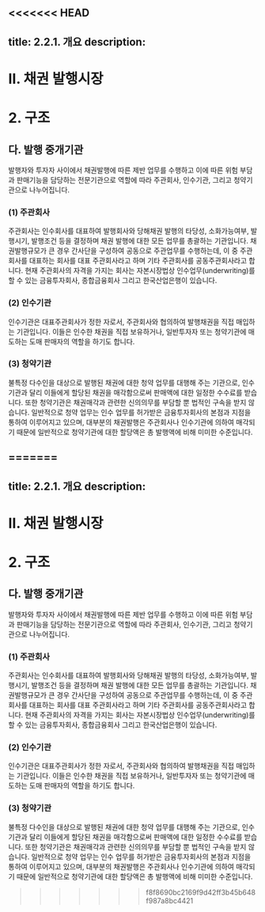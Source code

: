 <<<<<<< HEAD
---
title: 2.2.1. 개요
description: 
---

# Ⅱ. 채권 발행시장
# 2. 구조

## 다. 발행 중개기관

발행자와 투자자 사이에서 채권발행에 따른 제반 업무를 수행하고 이에 따른 위험 부담과 판매기능을 담당하는 전문기관으로 역할에 따라 주관회사, 인수기관, 그리고 청약기관으로 나누어집니다.

### (1) 주관회사

주관회사는 인수회사를 대표하여 발행회사와 당해채권 발행의 타당성, 소화가능여부, 발행시기, 발행조건 등을 결정하며 채권 발행에 대한 모든 업무를 총괄하는 기관입니다. 채권발행규모가 큰 경우 간사단을 구성하여 공동으로 주관업무를 수행하는데, 이 중 주관회사를 대표하는 회사를 대표 주관회사라고 하며 기타 주관회사를 공동주관회사라고 합니다. 현재 주관회사의 자격을 가지는 회사는 자본시장법상 인수업무(underwriting)를 할 수 있는 금융투자회사, 종합금융회사 그리고 한국산업은행이 있습니다.

### (2) 인수기관

인수기관은 대표주관회사가 정한 자로서, 주관회사와 협의하여 발행채권을 직접 매입하는 기관입니다. 이들은 인수한 채권을 직접 보유하거나, 일반투자자 또는 청약기관에 매도하는 도매 판매자의 역할을 하기도 합니다.

### (3) 청약기관

불특정 다수인을 대상으로 발행된 채권에 대한 청약 업무를 대행해 주는 기관으로, 인수기관과 달리 이들에게 할당된 채권을 매각함으로써 판매액에 대한 일정한 수수료를 받습니다. 또한 청약기관은 채권매각과 관련한 신의의무를 부담할 뿐 법적인 구속을 받지 않습니다. 일반적으로 청약 업무는 인수 업무를 허가받은 금융투자회사의 본점과 지점을 통하여 이루어지고 있으며, 대부분의 채권발행은 주관회사나 인수기관에 의하여 매각되기 때문에 일반적으로 청약기관에 대한 할당액은 총 발행액에 비해 미미한 수준입니다.

=======
---
title: 2.2.1. 개요
description: 
---

# Ⅱ. 채권 발행시장
# 2. 구조

## 다. 발행 중개기관

발행자와 투자자 사이에서 채권발행에 따른 제반 업무를 수행하고 이에 따른 위험 부담과 판매기능을 담당하는 전문기관으로 역할에 따라 주관회사, 인수기관, 그리고 청약기관으로 나누어집니다.

### (1) 주관회사

주관회사는 인수회사를 대표하여 발행회사와 당해채권 발행의 타당성, 소화가능여부, 발행시기, 발행조건 등을 결정하며 채권 발행에 대한 모든 업무를 총괄하는 기관입니다. 채권발행규모가 큰 경우 간사단을 구성하여 공동으로 주관업무를 수행하는데, 이 중 주관회사를 대표하는 회사를 대표 주관회사라고 하며 기타 주관회사를 공동주관회사라고 합니다. 현재 주관회사의 자격을 가지는 회사는 자본시장법상 인수업무(underwriting)를 할 수 있는 금융투자회사, 종합금융회사 그리고 한국산업은행이 있습니다.

### (2) 인수기관

인수기관은 대표주관회사가 정한 자로서, 주관회사와 협의하여 발행채권을 직접 매입하는 기관입니다. 이들은 인수한 채권을 직접 보유하거나, 일반투자자 또는 청약기관에 매도하는 도매 판매자의 역할을 하기도 합니다.

### (3) 청약기관

불특정 다수인을 대상으로 발행된 채권에 대한 청약 업무를 대행해 주는 기관으로, 인수기관과 달리 이들에게 할당된 채권을 매각함으로써 판매액에 대한 일정한 수수료를 받습니다. 또한 청약기관은 채권매각과 관련한 신의의무를 부담할 뿐 법적인 구속을 받지 않습니다. 일반적으로 청약 업무는 인수 업무를 허가받은 금융투자회사의 본점과 지점을 통하여 이루어지고 있으며, 대부분의 채권발행은 주관회사나 인수기관에 의하여 매각되기 때문에 일반적으로 청약기관에 대한 할당액은 총 발행액에 비해 미미한 수준입니다.

>>>>>>> f8f8690bc2169f9d42ff3b45b648f987a8bc4421
